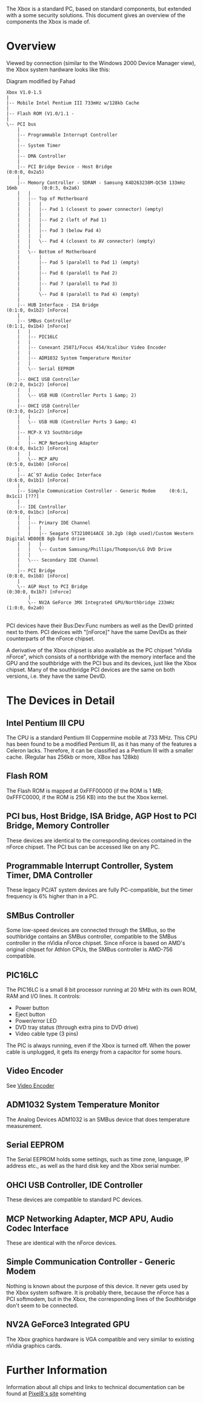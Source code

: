 {{retrieved|http://www.xbox-linux.org/wiki/Xbox_Hardware_Overview}}


The Xbox is a standard PC, based on standard components, but extended with a some security solutions. This document gives an overview of the components the Xbox is made of.



= Overview =

Viewed by connection (similar to the Windows 2000 Device Manager
view), the Xbox system hardware looks like this:

Diagram modified by Fahad

<pre>Xbox V1.0-1.5
|
|-- Mobile Intel Pentium III 733mHz w/128kb Cache
|
|-- Flash ROM (V1.0/1.1 -
|
\-- PCI bus
    |
    |-- Programmable Interrupt Controller
    |
    |-- System Timer
    |
    |-- DMA Controller
    |
    |-- PCI Bridge Device - Host Bridge									(0:0:0, 0x2a5)
    |
    |-- Memory Controller - SDRAM - Samsung K4D263238M-QC50 133mHz 16mb			(0:0:3, 0x2a6)
    |   |
    |   |-- Top of Motherboard 
    |   |   |
    |   |   |-- Pad 1 (closest to power connector) (empty)
    |   |   |
    |   |   |-- Pad 2 (left of Pad 1)
    |   |   |
    |   |   |-- Pad 3 (below Pad 4)
    |   |   |
    |   |   \-- Pad 4 (closest to AV connector) (empty)
    |   |
    |   \-- Bottom of Motherboard
    |       |
    |       |-- Pad 5 (paralell to Pad 1) (empty)
    |       |
    |       |-- Pad 6 (paralell to Pad 2)
    |       |
    |       |-- Pad 7 (paralell to Pad 3)
    |       |
    |       \-- Pad 8 (paralell to Pad 4) (empty)
    |
    |-- HUB Interface - ISA Bridge 									(0:1:0, 0x1b2) [nForce]
    |
    |-- SMBus Controller	 										(0:1:1, 0x1b4) [nForce]
    |   |
    |   |-- PIC16LC
    |   |
    |   |-- Conexant 25871/Focus 454/Xcalibur Video Encoder
    |   |
    |   |-- ADM1032 System Temperature Monitor
    |   |
    |   \-- Serial EEPROM
    |
    |-- OHCI USB Controller 											(0:2:0, 0x1c2) [nForce]
    |   |
    |   \-- USB HUB (Controller Ports 1 &amp; 2) 
    |
    |-- OHCI USB Controller 											(0:3:0, 0x1c2) [nForce]
    |   |
    |   \-- USB HUB (Controller Ports 3 &amp; 4)
    |
    |-- MCP-X V3 Southbridge 
    |   |
    |   |-- MCP Networking Adapter 									(0:4:0, 0x1c3) [nForce]
    |   |
    |   \-- MCP APU 												(0:5:0, 0x1b0) [nForce]
    |
    |-- AC`97 Audio Codec Interface 									(0:6:0, 0x1b1) [nForce]
    |
    |-- Simple Communication Controller - Generic Modem 	(0:6:1, 0x1c1) [???]
    |
    |-- IDE Controller 											(0:9:0, 0x1bc) [nForce]
    |   |
    |   |-- Primary IDE Channel
    |   |   |
    |   |   |-- Seagate ST3210014ACE 10.2gb (8gb used)/Custom Western Digital WD80EB 8gb hard drive
    |   |   |
    |   |   \-- Custom Samsung/Phillips/Thompson/LG DVD Drive
    |   |
    |   \--- Secondary IDE Channel
    |
    |-- PCI Bridge												(0:8:0, 0x1b8) [nForce]
    |
    \-- AGP Host to PCI Bridge										(0:30:0, 0x1b7) [nForce]
        |
        \-- NV2A GeForce 3MX Integrated GPU/Northbridge 233mHz					(1:0:0, 0x2a0)
</pre>
<br />
PCI devices have their Bus:Dev:Func numbers as well as the DevID
printed next to them. PCI devices with "[nForce]" have the same DevIDs as
their counterparts of the nForce chipset.

A derivative of the Xbox chipset is also available as the PC chipset
"nVidia nForce", which consists of a northbridge with the memory
interface and the GPU and the southbridge with the PCI bus and its
devices, just like the Xbox chipset. Many of the southbridge PCI devices
are the same on both versions, i.e. they have the same DevID.


= The Devices in Detail =

== Intel Pentium III CPU ==

The CPU is a standard Pentium III Coppermine mobile at 733 MHz.  This CPU has been found to be a modified Pentium III, as it has many of the features a Celeron lacks.  Therefore, it can be classified as a Pentium III with a smaller cache. (Regular has 256kb or more, XBox has 128kb)


== Flash ROM ==

The Flash ROM is mapped at 0xFFF00000 (if the ROM is 1 MB; 0xFFFC0000, if the ROM is 256 KB) into the  but the Xbox kernel.


== PCI bus, Host Bridge, ISA Bridge, AGP Host to PCI Bridge, Memory Controller ==

These devices are identical to the corresponding devices contained in the nForce chipset. The PCI bus can be accessed like on any PC.


== Programmable Interrupt Controller, System Timer, DMA Controller ==

These legacy PC/AT system devices are fully PC-compatible, but the timer frequency is 6% higher than in a PC.


== SMBus Controller ==

Some low-speed devices are connected through the SMBus, so the
southbridge contains an SMBus controller, compatible to the SMBus
controller in the nVidia nForce chipset. Since nForce is based on AMD's original chipset for Athlon CPUs, the SMBus controller is AMD-756 compatible.


== PIC16LC ==

The PIC16LC is a small 8 bit processor running at 20 MHz with its
own ROM, RAM and I/O lines. It controls:


* Power button
* Eject button
* Power/error LED
* DVD tray status (through extra pins to DVD drive)
* Video cable type (3 pins)

The PIC is always running, even if the Xbox is turned off. When the
power cable is unplugged, it gets its energy from a capacitor for some
hours.


== Video Encoder ==

See [[Video Encoder]]

== ADM1032 System Temperature Monitor ==

The Analog Devices ADM1032 is an SMBus device that does temperature
measurement.


== Serial EEPROM ==

The Serial EEPROM holds some settings, such as time zone, language,
IP address etc., as well as the hard disk key and the Xbox serial number.


== OHCI USB Controller, IDE Controller ==

These devices are compatible to standard PC devices.


== MCP Networking Adapter, MCP APU, Audio Codec Interface ==

These are identical with the nForce devices.


== Simple Communication Controller - Generic Modem ==

Nothing is known about the purpose of this device. It never gets
used by the Xbox system software. It is probably there, because the nForce has a PCI softmodem, but in the Xbox, the corresponding lines of the Southbridge don't seem to be connected.


== NV2A GeForce3 Integrated GPU ==

The Xbox graphics hardware is VGA compatible and very similar to
existing nVidia graphics cards.


= Further Information =

Information about all chips and links to technical documentation can
be found at 
[https://web.archive.org/web/20100617022211/http://www.console-dev.com/xbox.htm Pixel8's site]
somehting